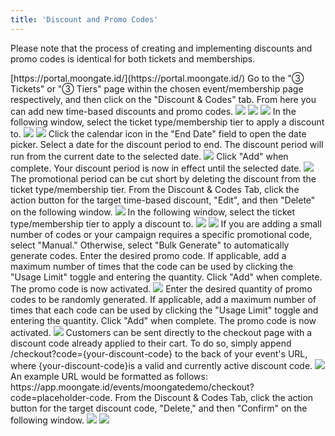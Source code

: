 ```yaml
---
title: 'Discount and Promo Codes'
---
```


Please note that the process of creating and implementing discounts and promo codes is identical for both tickets and memberships.

<Steps>
    <Step title="Sign into the Moongate Merchant Portal">
        [https://portal.moongate.id/](https://portal.moongate.id/)
    </Step>
    <Step title="Navigate to the Target Event or Membership Page">
    </Step>
    <Step title="Navigate to the Discount & Codes Tab">
        Go to the "③ Tickets" or "③ Tiers" page within the chosen event/membership page respectively, and then click on the "Discount & Codes" tab. From here you can add new time-based discounts and promo codes.
        <img src="/images/distribution/discount-promo-codes/discount and codes tab.png"/>
    </Step>
    <Step title="Add a Time-based Discount/Promo Code">
        <AccordionGroup>
            <Accordion title ="Time-based Discount">
                <Steps>
                    <Step title="Click 'Add New'">
                        <img src="/images/creating-campaign/membership/creating program/Add Membership Details.webp"/>
                        <img src="/images/distribution/discount-promo-codes/time based discount/add discount.png"/>
                    </Step>
                    <Step title="Select a Ticket Type/Membership Tier to Discount">
                        In the following window, select the ticket type/membership tier to apply a discount to.
                        <img src="/images/distribution/discount-promo-codes/time based discount/select tier.webp"/>
                    </Step>
                    <Step title="Set the Discounted Price">
                        <img src="/images/distribution/discount-promo-codes/time based discount/set price.webp"/>
                    </Step>
                    <Step title="Set the Discount End Date">
                        Click the calendar icon in the "End Date" field to open the date picker. Select a date for the discount period to end. The discount period will run from the current date to the selected date.
                        <img src="/images/distribution/discount-promo-codes/time based discount/set end date.png"/>
                        Click "Add" when complete. Your discount period is now in effect until the selected date.
                    </Step>
                    <Step title="(Optional) Prematurely End Discount Period">
                        <img src="/images/distribution/discount-promo-codes/time based discount/delete time based discount.gif"/>
                        The promotional period can be cut short by deleting the discount from the ticket type/membership tier. From the Discount & Codes Tab, click the action button for the target time-based discount, "Edit", and then "Delete" on the following window.
                    </Step>
                </Steps>
            </Accordion>
            <Accordion title ="Promo Code">
                <Step title="Click 'Add New'">
                    <img src="/images/distribution/discount-promo-codes/promo code/add code.png"/>
                </Step>
                <Step title="Select a Ticket Type/Membership Tier to Discount">
                    In the following window, select the ticket type/membership tier to apply a discount to.
                    <img src="/images/distribution/discount-promo-codes/promo code/select tier.webp"/>
                </Step>
                <Step title="Enter a Discount %">
                    <img src="/images/distribution/discount-promo-codes/promo code/set discount.png"/>
                </Step>
                <Step title="Manually Generate or Bulk Generate Promo Codes">
                    If you are adding a small number of codes or your campaign requires a specific promotional code, select "Manual." Otherwise, select "Bulk Generate" to automatically generate codes.
                    <AccordionGroup>
                        <Accordion title="Manual">
                            Enter the desired promo code. If applicable, add a maximum number of times that the code can be used by clicking the "Usage Limit" toggle and entering the quantity. Click "Add" when complete. The promo code is now activated.
                            <img src="/images/distribution/discount-promo-codes/promo code/manual.webp"/>
                        </Accordion>
                        <Accordion title="Bulk Generate">
                            Enter the desired quantity of promo codes to be randomly generated. If applicable, add a maximum number of times that each code can be used by clicking the "Usage Limit" toggle and entering the quantity. Click "Add" when complete. The promo code is now activated.
                            <img src="/images/distribution/discount-promo-codes/promo code/bulk gen.png"/>
                        </Accordion>
                    </AccordionGroup>
                </Step>
                <Step title="(Optional) Create a Direct Discount Code Link">
                    Customers can be sent directly to the checkout page with a discount code already applied to their cart. To do so, simply append /checkout?code={your-discount-code} to the back of your event's URL, where {your-discount-code}is a valid and currently active discount code.
                    <img src="/images/distribution/discount-promo-codes/promo code/direct discount link.gif"/>
                    An example URL would be formatted as follows: https://app.moongate.id/events/moongatedemo/checkout?code=placeholder-code.
                </Step>
                <Step title="Deleting Promo Codes">
                    From the Discount & Codes Tab, click the action button for the target discount code, "Delete," and then "Confirm" on the following window.
                    <img src="/images/distribution/discount-promo-codes/promo code/delete promo code.gif"/>
                </Step>
            </Accordion>
        </AccordionGroup>
        <img src="/"/>
    </Step>
</Steps>